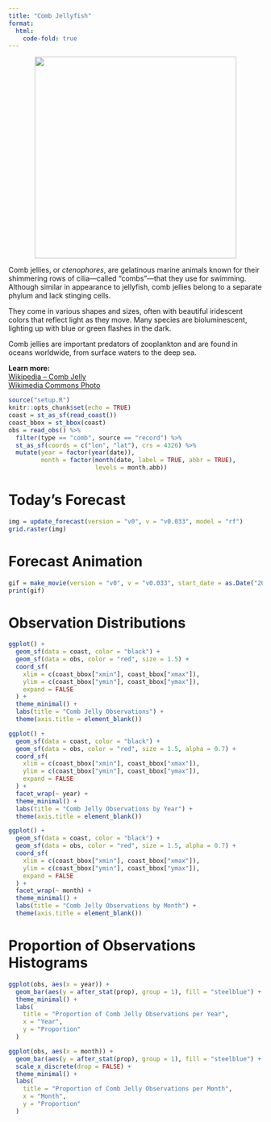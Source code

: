 ```yaml
---
title: "Comb Jellyfish"
format:
  html:
    code-fold: true
---
```


<p align="center">
  <img src="images/comb.png" width="400">
</p>

<section>
  <p>
    Comb jellies, or *ctenophores*, are gelatinous marine animals known for their shimmering rows of cilia—called "combs"—that they use for swimming. Although similar in appearance to jellyfish, comb jellies belong to a separate phylum and lack stinging cells.
  </p>
  <p>
    They come in various shapes and sizes, often with beautiful iridescent colors that reflect light as they move. Many species are bioluminescent, lighting up with blue or green flashes in the dark.
  </p>
  <p>
    Comb jellies are important predators of zooplankton and are found in oceans worldwide, from surface waters to the deep sea.
  </p>
  <p>
    <strong>Learn more:</strong><br>
    <a href="https://en.wikipedia.org/wiki/Comb_jelly" target="_blank">Wikipedia – Comb Jelly</a><br>
    <a href="https://commons.wikimedia.org/wiki/File:Comb_jelly.tif" target="_blank">Wikimedia Commons Photo</a>
  </p>
</section>

```r
source("setup.R")
knitr::opts_chunk$set(echo = TRUE)
coast = st_as_sf(read_coast())
coast_bbox = st_bbox(coast)
obs = read_obs() %>% 
  filter(type == "comb", source == "record") %>% 
  st_as_sf(coords = c("lon", "lat"), crs = 4326) %>% 
  mutate(year = factor(year(date)),
         month = factor(month(date, label = TRUE, abbr = TRUE), 
                        levels = month.abb))
```

# Today's Forecast
```r
img = update_forecast(version = "v0", v = "v0.033", model = "rf")
grid.raster(img)
```

# Forecast Animation
```r
gif = make_movie(version = "v0", v = "v0.033", start_date = as.Date("2025-07-01"), end_date = as.Date("2025-07-08"), model = "rf")
print(gif)
```

# Observation Distributions
```r
ggplot() +
  geom_sf(data = coast, color = "black") +
  geom_sf(data = obs, color = "red", size = 1.5) +
  coord_sf(
    xlim = c(coast_bbox["xmin"], coast_bbox["xmax"]),
    ylim = c(coast_bbox["ymin"], coast_bbox["ymax"]),
    expand = FALSE
  ) +
  theme_minimal() +
  labs(title = "Comb Jelly Observations") +
  theme(axis.title = element_blank())

ggplot() +
  geom_sf(data = coast, color = "black") +
  geom_sf(data = obs, color = "red", size = 1.5, alpha = 0.7) +
  coord_sf(
    xlim = c(coast_bbox["xmin"], coast_bbox["xmax"]),
    ylim = c(coast_bbox["ymin"], coast_bbox["ymax"]),
    expand = FALSE
  ) +
  facet_wrap(~ year) +
  theme_minimal() +
  labs(title = "Comb Jelly Observations by Year") +
  theme(axis.title = element_blank())

ggplot() +
  geom_sf(data = coast, color = "black") +
  geom_sf(data = obs, color = "red", size = 1.5, alpha = 0.7) +
  coord_sf(
    xlim = c(coast_bbox["xmin"], coast_bbox["xmax"]),
    ylim = c(coast_bbox["ymin"], coast_bbox["ymax"]),
    expand = FALSE
  ) +
  facet_wrap(~ month) +
  theme_minimal() +
  labs(title = "Comb Jelly Observations by Month") +
  theme(axis.title = element_blank())
```

# Proportion of Observations Histograms
```r
ggplot(obs, aes(x = year)) +
  geom_bar(aes(y = after_stat(prop), group = 1), fill = "steelblue") +
  theme_minimal() +
  labs(
    title = "Proportion of Comb Jelly Observations per Year",
    x = "Year",
    y = "Proportion"
  )

ggplot(obs, aes(x = month)) +
  geom_bar(aes(y = after_stat(prop), group = 1), fill = "steelblue") +
  scale_x_discrete(drop = FALSE) +
  theme_minimal() +
  labs(
    title = "Proportion of Comb Jelly Observations per Month",
    x = "Month",
    y = "Proportion"
  )
```

